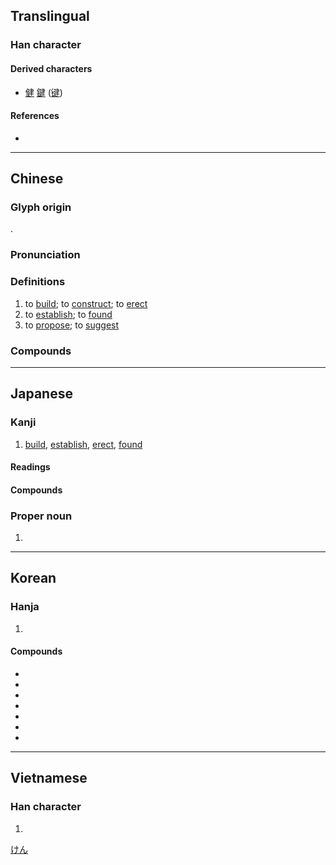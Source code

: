 {{character info/new}}
==Translingual==
{{stroke order|strokes=9}}

===Han character===
{{Han char|rn=54|rad=廴|as=06|sn=8 (Mainland), 9 (Hong Kong, Japan, Taiwan)|four=15400|canj=NKLQ|ids=⿺廴聿}}

====Derived characters====
* [[健]] [[鍵]] ([[键]])

====References====
* {{Han ref|kx=0353.040|dkj=09574|dj=0667.050|hdz=10404.100|uh=5EFA|ud=24314|bh=ABD8|bd=43992}}

----

==Chinese==
{{zh-forms|alt=迠-second round simplified}}

===Glyph origin===
{{Han etym}}
{{Han compound|廴|聿|ls=ic}}.

===Pronunciation===
{{zh-pron
|m=jiàn
|m-s=
|c=gin3
|c-t=
|g=
|h=pfs=kien
|j=
|md=gióng
|mn=kiàn
|mn-t=giêng6/giang6/giêng3/giang3
|mn-t_note=giêng6 - Chaozhou, used in {{zh-l|*福建}}; giang6 - Shantou, used in {{zh-l|*福建}}; giêng3 - Chaozhou; giang3 - Shantou
|w=2ji
|x=
|mc=y
|oc=y
|cat=v
}}

===Definitions===
{{zh-hanzi}}

# to [[build]]; to [[construct]]; to [[erect]]
# to [[establish]]; to [[found]]
# to [[propose]]; to [[suggest]]

===Compounds===
{{zh-der|五大建設|交通建設|修建|公共建設|創建|十大建設|國家建設|國建|基層建設|增建|大建|太建|夯土建築|子建|實質違建|封建|封建制度|封建思想|封建社會|小建|屋上建瓴|希臘建築|常建|建交|建制|建功|建功立事|建功立業|建商|建屋|建國|建國大綱|建國方略|建地|建坊|建坪|建安|建安七子|建安文學|建安風骨|建安體|建寅|建康|建德|建政|建教合作|建木|建材|建業|建極|建構|建樹|建檔|建漆|建照|建物|建瓴|建瓴高屋|建白|建窯|建立|建管處|建築|建築執照|建築學|建築工程|建築師|建築材料|建築業|建築法規|建築物|建置|建蔽率|建蘭|建言|建設|建設公債|建設局|建設廳|建設性|建議|建議案|建軍|建造|建都|建醮|建章|建黨|心理建設|才過子建|搭建|擴建|改建|政治建設|啟建|整建|文建會|月建|構建|營建|營建業|物質建設|現代建築|省政建設|砌塊建築|破竹建瓴|社會建設|禁建|福建|程序違建|籌建|組建|經建|經濟建設|羅馬建築|興建|違建|違章建築|重建|闢建|防火建材|高屋建瓴|新建|建新|建始|建南|建東}}

{{zh-cat|Elementary}}

----

==Japanese==

===Kanji===
{{ja-kanji|grade=4|rs=廴06}}

# [[build]], [[establish]], [[erect]], [[found]]

====Readings====
{{ja-readings
|goon=こん
|kanon=けん
|kun=た-つ, た-てる
}}

====Compounds====
{{col3-u|ja
|{{ja-r|建設|けんせつ}}
|{{ja-r|建造|けんぞう}}
|{{ja-r|建築|けんちく}}
|{{ja-r|建%具|たて%ぐ}}
|{{ja-r|土建|どけん}}
}}

===Proper noun===
{{ja-pos|proper|けん}}

# {{given name|male|lang=ja}}

[[Category:Japanese male given names|けん]]

----

==Korean==

===Hanja===
{{ko-hanja|세우다|세울|건}}

# {{defn|lang=ko|sort=廴06}}

====Compounds====
* {{ko-l|건축|建築}}
* {{ko-l|건설|建設}}
* {{ko-l|건의|建議}}
* {{ko-l|건조|建造}}
* {{ko-l|건공|建功}}
* {{ko-l|건국|建國}}
* {{ko-l|건구|建具}}

----

==Vietnamese==

===Han character===
{{vi-hantu|[[kiến]]|rs=廴06}}

# {{defn|lang=vi|sort=廴06}}